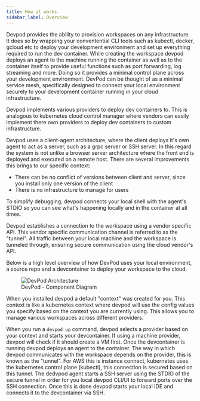 ```yaml
---
title: How it works
sidebar_label: Overview
---
```


Devpod provides the ability to provision workspaces on any infrastructure. It does so by wrapping your conventential CLI tools such as kubectl, docker, gcloud etc to deploy your development environment 
and set up everything required to run the dev container. While creating the workspace devpod deploys an agent to the machine running the container as well as to the container itself to provide useful 
functions such as port forwarding, log streaming and more. Doing so it provides a minimal control plane across your development environment. DevPod can be thought of as a minimal service mesh, specifically
designed to connect your local environment securely to your development container running in your cloud infrastructure.

Devpod implements various providers to deploy dev containers to. This is analogous to kubernetes cloud control manager where vendors can easily implement there own providers to deploy dev containers to
custom infrastructure.

Devpod uses a client-agent architecture, where the client deploys it's own agent to act as a server, such as a grpc server or SSH server. 
In this regard the system is not unlike a browser server architecture where the front end is deployed and executed on a remote host. There are several improvements this brings to our specific context:
 - There can be no conflict of versions between client and server, since you install only one version of the client
 - There is no infrastructure to manage for users
 
To simplify debugging, devpod connects your local shell with the agent's STDIO so you can see what's happening locally and in the container at all times.
 
Devpod establishes a connection to the workspace using a vendor specific API. This vendor specific communication channel is referred to as the "tunnel". All traffic between your local machine
and the workspace is tunneled through, ensuring secure communication using the cloud vendor's API.

Below is a high level overview of how DevPod uses your local environment, a source repo and a devcontainer to deploy your workspace to the cloud.

<figure>
  <img src="/docs/media/workspace_c4.png" alt="DevPod Architecture" />
  <figcaption>DevPod - Component Diagram</figcaption>
</figure>

When you installed devpod a default "context" was created for you. This context is like a kubernetes context where devpod will use the config values you specify based on the context you are currently using.
This allows you to manage various workspaces across different providers.

When you run a `devpod up` command, devpod selects a provider based on your context and starts your devcontainer. If using a machine provider, devpod will check if it should create a VM first. Once the devcontainer
is running devpod deploys an agent to the container. The way in which devpod communicates with the workspace depends on the provider, this is known as the "tunnel". For AWS this is instance connect, kubernetes uses
the kubernetes control plane (kubectl), this connection is secured based on this tunnel. The dedvpod agent starts a SSH server using the STDIO of the secure tunnel in order for you local devpod CLI/UI to forward
ports over the SSH connection. Once this is done devpod starts your local IDE and connects it to the devcontainer via SSH.
